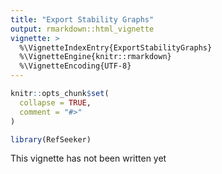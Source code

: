 ```yaml
---
title: "Export Stability Graphs"
output: rmarkdown::html_vignette
vignette: >
  %\VignetteIndexEntry{ExportStabilityGraphs}
  %\VignetteEngine{knitr::rmarkdown}
  %\VignetteEncoding{UTF-8}
---
```


```r
knitr::opts_chunk$set(
  collapse = TRUE,
  comment = "#>"
)
```

```r
library(RefSeeker)
```


This vignette has not been written yet
